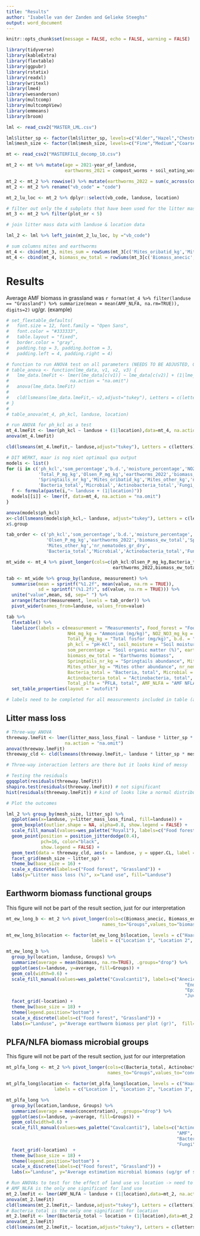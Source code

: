 ---
title: "Results"
author: "Isabelle van der Zanden and Gelieke Steeghs"
output: word_document
---

```{r setup, include=FALSE}
knitr::opts_chunk$set(message = FALSE, echo = FALSE, warning = FALSE)
```

``` {r package}

library(tidyverse)
library(kableExtra)
library(flextable)
library(ggpubr)
library(rstatix)
library(readxl)
library(writexl)
library(lme4)
library(wesanderson)
library(multcomp)
library(multcompView)
library(emmeans)
library(broom)

```

``` {r upload and mutate files}
lml <- read_csv2("MASTER_LML.csv")

lml$litter_sp <- factor(lml$litter_sp, levels=c("Alder","Hazel","Chestnut"))
lml$mesh_size <- factor(lml$mesh_size, levels=c("Fine","Medium","Coarse"))

mt <- read_csv2("MASTERFILE_decomp_10.csv")

mt_2 <- mt %>% mutate(age = 2021-year_of_landuse,
                      earthworms_2021 = compost_worms + soil_eating_worms + pendelaars)

mt_2 <- mt_2 %>% rowwise() %>% mutate(earthworms_2022 = sum(c_across(contains("Abundance"))))
mt_2 <- mt_2 %>% rename("vb_code" = "code")

mt_2_lu_loc <- mt_2 %>% dplyr::select(vb_code, landuse, location)

# filter out only the 4 subplots that have been used for the litter mass experiment
mt_3 <- mt_2 %>% filter(plot_nr < 5)

# join litter mass data with landuse & location data

lml_2 <- lml %>% left_join(mt_2_lu_loc, by ="vb_code")

# sum columns mites and earthworms
mt_4 <- cbind(mt_3, mites_sum = rowSums(mt_3[c('Mites_oribatid_kg','Mites_other_kg')]))
mt_4 <- cbind(mt_4, biomass_ew_total = rowSums(mt_3[c('Biomass_anecic','Biomass_endogeic','Biomass_epigeic','Biomass_juvenile')]))

```

# Results

Average AMF biomass in grassland was `r format(mt_4 %>% filter(landuse == "Grassland") %>% summarize(mean = mean(AMF_NLFA, na.rm=TRUE)), digits=2)` ug/gr. (example)

``` {r table}

# set_flextable_defaults(
#   font.size = 12, font.family = "Open Sans",
#   font.color = "#333333",
#   table.layout = "fixed",
#   border.color = "gray",
#   padding.top = 3, padding.bottom = 3,
#   padding.left = 4, padding.right = 4)

# function to run ANOVA test on all parameters (NEEDS TO BE ADJUSTED, GIVES ERRORS STILL)
# table_anova <- function(lme_data, v1, v2, v3) {
#   lme_data.lmeFit <- lmer(lme_data[c(v1)] ~ lme_data[c(v2)] + (1|lme_data[c(v3)]),data=lme_data,
#                       na.action = "na.omit")
#   anova(lme_data.lmeFit)
# 
#   cld(lsmeans(lme_data.lmeFit,~ v2,adjust="tukey"), Letters = c(letters))
# }
# 
# table_anova(mt_4, ph_kcl, landuse, location)

# run ANOVA for ph_kcl as a test
mt_4.lmeFit <- lmer(ph_kcl ~ landuse + (1|location),data=mt_4, na.action = "na.omit")
anova(mt_4.lmeFit)

cld(lsmeans(mt_4.lmeFit,~ landuse,adjust="tukey"), Letters = c(letters))

# DIT WERKT, maar is nog niet optimaal qua output
models <- list()
for (i in c('ph_kcl','som_percentage','b.d.','moisture_percentage','NO2_NO3_mg_kg','NH4_mg_kg',
            'Total_P_mg_kg','Olsen_P_mg_kg','earthworms_2022','biomass_ew_total',
            'Springtails_nr_kg','Mites_oribatid_kg','Mites_other_kg','nr_nematodes_gr_dry',
            'Bacteria_total','Microbial','Actinobacteria_total','Fungi_total','Total_plfa','AMF_NLFA')) {
  f <- formula(paste(i,"~ landuse + (1|location)"))
  models[[i]] <- lmer(f, data=mt_4, na.action = "na.omit")
}

anova(models$ph_kcl)
x<-cld(lsmeans(models$ph_kcl,~ landuse, adjust="tukey"), Letters = c(letters))
x$.group

tab_order <- c('ph_kcl','som_percentage','b.d.','moisture_percentage','NO2_NO3_mg_kg','NH4_mg_kg','Total_P_mg_kg',
               'Olsen_P_mg_kg','earthworms_2022','biomass_ew_total','Springtails_nr_kg','Mites_oribatid_kg',
               'Mites_other_kg','nr_nematodes_gr_dry',
               'Bacteria_total','Microbial','Actinobacteria_total','Fungi_total','Total_plfa','AMF_NLFA')

mt_wide <- mt_4 %>% pivot_longer(cols=c(ph_kcl:Olsen_P_mg_kg,Bacteria_total:Springtails_nr_kg,
                                        earthworms_2022,biomass_ew_total), names_to="measurement")

tab <- mt_wide %>% group_by(landuse, measurement) %>% 
  summarise(mean = sprintf("%1.2f", mean(value, na.rm = TRUE)),
            sd = sprintf("(%1.2f)", sd(value, na.rm = TRUE))) %>% 
  unite("value",mean, sd, sep=" ") %>% 
  arrange(factor(measurement, levels = tab_order)) %>%
  pivot_wider(names_from=landuse, values_from=value) 

tab %>% 
  flextable() %>% 
  labelizor(labels = c(measurement = "Measurements", Food_forest = "Food forest", 
                       NH4_mg_kg = "Ammonium (mg/kg)", NO2_NO3_mg_kg = "Nitrite and Nitrate (mg/kg)",
                       Total_P_mg_kg = "Total fosfor (mg/kg)", b.d. = "Bulk density (g/cm3)",
                       ph_kcl = "pH-KCl", soil_moisture = "Soil moisture (%)", 
                       som_percentage = "Soil organic matter (%)", earthworms_2022 = "Earthworms abundance",
                       biomass_ew_total = "Earthworms biomass",
                       Springtails_nr_kg = "Springtails abundance", Mites_oribatid_kg = "Mites oribatid abundance",
                       Mites_other_kg = "Mites other abundance", nr_nematodes_gr_dry = "Nematodes",
                       Bacteria_total = "Bacteria, total", Microbial = "Microbial",
                       Actinobacteria_total = "Actinobacteria, total", Fungi_total = "Fungi, total",
                       Total_plfa = "PFLA, total", AMF_NLFA = "AMF NFLA")) %>%
  set_table_properties(layout = "autofit")

# labels need to be completed for all measurements included in table (add units and such)

```

## Litter mass loss

``` {r plot, boxplot litter mass loss, fig.dim = c(8,10)}

# Three-way ANOVA
threeway.lmeFit <- lmer(litter_mass_loss_final ~ landuse * litter_sp * mesh_size + (1|location/landuse/vb_code),data=lml_2, 
                      na.action = "na.omit")
anova(threeway.lmeFit)
threeway_cld <- cld(lsmeans(threeway.lmeFit,~ landuse * litter_sp * mesh_size,adjust="tukey"), Letters = c(letters))

# Three-way interaction letters are there but it looks kind of messy

# Testing the residuals
ggqqplot(residuals(threeway.lmeFit))
shapiro.test(residuals(threeway.lmeFit)) # not significant
hist(residuals(threeway.lmeFit)) # kind of looks like a normal distribution

# Plot the outcomes

lml_2 %>% group_by(mesh_size, litter_sp) %>%
  ggplot(aes(x=landuse, y=litter_mass_loss_final, fill=landuse)) +
  geom_boxplot(outlier.shape = NA, alpha=0.8, show.legend = FALSE) +
  scale_fill_manual(values=wes_palette("Royal1"), labels=c("Food forest","Grassland")) + 
  geom_point(position = position_jitterdodge(0.4), 
             pch=16, color="black",
             show.legend = FALSE) +
  geom_text(data = threeway_cld, aes(x = landuse, y = upper.CL, label = .group)) +
  facet_grid(mesh_size ~ litter_sp) +
  theme_bw(base_size = 16) +
  scale_x_discrete(labels=c("Food forest", "Grassland")) +
  labs(y="Litter mass loss (%)", x="Land use", fill="Landuse")


``` 

## Earthworm biomass functional groups

This figure will not be part of the result section, just for our interpretation

``` {r plot, stacked bar earthworm functional groups, fig.dim = c(10,8)}

mt_ew_long_b <- mt_2 %>% pivot_longer(cols=c(Biomass_anecic, Biomass_endogeic, Biomass_epigeic, Biomass_juvenile),
                                    names_to="Groups",values_to="biomass")

mt_ew_long_b$location <- factor(mt_ew_long_b$location, levels = c("Haarzuilens", "Vlaardingen","Boelenslaan", "Amsterdam"),
                                labels = c("Location 1", "Location 2", "Location 3", "Location 4"))

mt_ew_long_b %>% 
  group_by(location, landuse, Groups) %>%
  summarize(average = mean(biomass, na.rm=TRUE), .groups="drop") %>%
  ggplot(aes(x=landuse, y=average, fill=Groups)) + 
  geom_col(width=0.6) +
  scale_fill_manual(values=wes_palette("Cavalcanti1"), labels=c("Anecic earthworms",
                                                                   "Endogeic earthworms",
                                                                   "Epigeic earthworms",
                                                                   "Juveniles")) +
  facet_grid(~location) +
  theme_bw(base_size = 18) +
  theme(legend.position="bottom") +
  scale_x_discrete(labels=c("Food forest", "Grassland")) +
  labs(x="Landuse", y="Average earthworm biomass per plot (gr)",  fill="Microbial groups")

```

## PLFA/NLFA biomass microbial groups

This figure will not be part of the result section, just for our interpretation

``` {r plot, stacked bar microbial groups, fig.dim = c(10,8)}

mt_plfa_long <- mt_2 %>% pivot_longer(cols=c(Bacteria_total, Actinobacteria_total, Fungi_total, AMF_NLFA),
                                      names_to="Groups",values_to="concentration")

mt_plfa_long$location <- factor(mt_plfa_long$location, levels = c("Haarzuilens", "Vlaardingen","Boelenslaan", "Amsterdam"),
                  labels = c("Location 1", "Location 2", "Location 3", "Location 4"))

mt_plfa_long %>% 
  group_by(location,landuse, Groups) %>%
  summarize(average = mean(concentration), .groups="drop") %>%
  ggplot(aes(x=landuse, y=average, fill=Groups)) + 
  geom_col(width=0.6) +
  scale_fill_manual(values=wes_palette("Cavalcanti1"), labels=c("Actinobacteria",
                                                                "AMF",
                                                                "Bacteria",
                                                                "Fungi")) +
  facet_grid(~location)  +
  theme_bw(base_size = 18) +
  theme(legend.position="bottom") +
  scale_x_discrete(labels=c("Food forest", "Grassland")) +
  labs(x="Landuse", y="Average estimation microbial biomass (ug/gr of soil)",  fill="Microbial groups")

# Run ANOVAs to test for the effect of land use vs location -> need to make figures out of this
# AMF_NLFA is the only one significant for land use
mt_2.lmeFit <- lmer(AMF_NLFA ~ landuse + (1|location),data=mt_2, na.action = "na.omit")
anova(mt_2.lmeFit)
cld(lsmeans(mt_2.lmeFit,~ landuse,adjust="tukey"), Letters = c(letters))
# Bacteria_total is the only one significant for location
mt_2.lmeFit <- lmer(Bacteria_total ~ location + (1|location),data=mt_2, na.action = "na.omit")
anova(mt_2.lmeFit)
cld(lsmeans(mt_2.lmeFit,~ location,adjust="tukey"), Letters = c(letters))


```